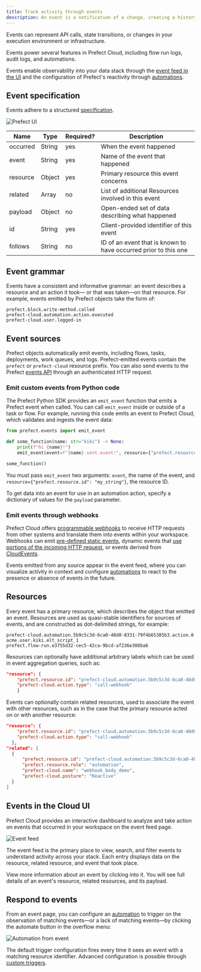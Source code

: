 ```yaml
---
title: Track activity through events
description: An event is a notification of a change, creating a history of activity in your stack.
---
```


Events can represent API calls, state transitions, or changes in your execution environment or infrastructure.

Events power several features in Prefect Cloud, including flow run logs, audit logs, and automations.

Events enable observability into your data stack through the [event feed in the UI](#events-in-the-cloud-ui) and the 
configuration of Prefect's reactivity through [automations](/3.0rc/automate/events/automations-triggers/).

## Event specification

Events adhere to a structured [specification](https://app.prefect.cloud/api/docs#tag/Events).

![Prefect UI](/3.0rc/img/ui/event-spec.png)

| Name     | Type   | Required? | Description                                                          |
| -------- | ------ | --------- | -------------------------------------------------------------------- |
| occurred | String | yes       | When the event happened                                              |
| event    | String | yes       | Name of the event that happened                                  |
| resource | Object | yes       | Primary resource this event concerns                             |
| related  | Array  | no        | List of additional Resources involved in this event                |
| payload  | Object | no        | Open-ended set of data describing what happened                   |
| id       | String | yes       | Client-provided identifier of this event                         |
| follows  | String | no        | ID of an event that is known to have occurred prior to this one |

## Event grammar

Events have a consistent and informative grammar: an event describes a resource and an action it took—
or that was taken—on that resource. For example, events emitted by Prefect objects take the form of:

```
prefect.block.write-method.called
prefect-cloud.automation.action.executed
prefect-cloud.user.logged-in
```

## Event sources

Prefect objects automatically emit events, including flows, tasks, deployments, work queues, and logs. 
Prefect-emitted events contain the `prefect` or `prefect-cloud` resource prefix. 
You can also send events to the Prefect 
[events API](https://app.prefect.cloud/api/docs#tag/Events) through an authenticated HTTP request.

### Emit custom events from Python code

The Prefect Python SDK provides an `emit_event` function that emits a Prefect event when called. You can call 
`emit_event` inside or outside of a task or flow. For example, running this code emits an event to Prefect Cloud, 
which validates and ingests the event data:

```python
from prefect.events import emit_event

def some_function(name: str="kiki") -> None:
    print(f"hi {name}!")
    emit_event(event=f"{name}.sent.event!", resource={"prefect.resource.id": f"coder.{name}"})

some_function()
```

You must pass `emit_event` two arguments: `event`, the name of the event, and `resource={"prefect.resource.id": "my_string"}`, 
the resource ID.

To get data into an event for use in an automation action, specify a dictionary of values for the `payload` parameter. 

### Emit events through webhooks

Prefect Cloud offers [programmable webhooks](/3.0rc/automate/events/webhook-triggers/) to receive HTTP requests 
from other systems and translate them into events within your workspace. Webhooks can emit 
[pre-defined static events](/3.0rc/automate/events/webhook-triggers/#static-webhook-events), 
dynamic events that [use portions of the incoming HTTP request](/3.0rc/automate/events/webhook-triggers/#dynamic-webhook-events), 
or events derived from [CloudEvents](/3.0rc/automate/events/webhook-triggers/#accepting-cloudevents).

Events emitted from any source appear in the event feed, where you can visualize activity in context and configure 
[automations](/3.0rc/automate/events/automations-triggers/) to react to the presence or absence of events in the future. 

## Resources

Every event has a primary resource, which describes the object that emitted an event. Resources are used as quasi-stable 
identifiers for sources of events, and are constructed as dot-delimited strings, for example:

```
prefect-cloud.automation.5b9c5c3d-6ca0-48d0-8331-79f4b65385b3.action.0
acme.user.kiki.elt_script_1
prefect.flow-run.e3755d32-cec5-42ca-9bcd-af236e308ba6
```

Resources can optionally have additional arbitrary labels which can be used in event aggregation queries, such as:

```json
"resource": {
    "prefect.resource.id": "prefect-cloud.automation.5b9c5c3d-6ca0-48d0-8331-79f4b65385b3",
    "prefect-cloud.action.type": "call-webhook"
    }
```

Events can optionally contain related resources, used to associate the event with other resources, such as in the case 
that the primary resource acted on or with another resource:

```json
"resource": {
    "prefect.resource.id": "prefect-cloud.automation.5b9c5c3d-6ca0-48d0-8331-79f4b65385b3.action.0",
    "prefect-cloud.action.type": "call-webhook"
  },
"related": [
  {
      "prefect.resource.id": "prefect-cloud.automation.5b9c5c3d-6ca0-48d0-8331-79f4b65385b3",
      "prefect.resource.role": "automation",
      "prefect-cloud.name": "webhook_body_demo",
      "prefect-cloud.posture": "Reactive"
  }
]
```

## Events in the Cloud UI

Prefect Cloud provides an interactive dashboard to analyze and take action on events that occurred in your workspace on 
the event feed page.

![Event feed](/3.0rc/img/ui/event-feed.png)

The event feed is the primary place to view, search, and filter events to understand activity across your stack. 
Each entry displays data on the resource, related resource, and event that took place.

View more information about an event by clicking into it. You will see full details of an event's 
resource, related resources, and its payload.

## Respond to events

From an event page, you can configure an [automation](/3.0rc/automate/events/automations-triggers) to trigger on 
the observation of matching events—or a lack of matching events—by clicking the automate button in the overflow menu:

![Automation from event](/3.0rc/img/ui/automation-from-event.png)

The default trigger configuration fires every time it sees an event with a matching resource identifier. Advanced 
configuration is possible through [custom triggers](/3.0rc/automate/events/automations-triggers/).
